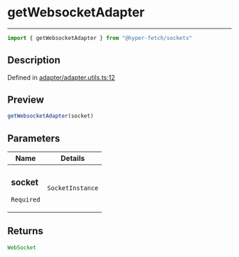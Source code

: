

# getWebsocketAdapter

<div class="api-docs__separator" data-reactroot="">

---

</div><div class="api-docs__import" data-reactroot="">

```ts
import { getWebsocketAdapter } from "@hyper-fetch/sockets"
```

</div><div class="api-docs__section">

## Description

</div><div class="api-docs__description"><span class="api-docs__do-not-parse">



</span></div><p class="api-docs__definition">

Defined in [adapter/adapter.utils.ts:12](https://github.com/BetterTyped/hyper-fetch/blob/cc329b91/packages/sockets/src/adapter/adapter.utils.ts#L12)

</p><div class="api-docs__section">

## Preview

</div><div class="api-docs__preview fn">

```ts
getWebsocketAdapter(socket)
```

</div><div class="api-docs__section">

## Parameters

</div><div class="api-docs__parameters"><table><thead><tr><th>Name</th><th>Details</th></tr></thead><tbody><tr param-data="socket"><td class="api-docs__param-name required">

### socket 

`Required`

</td><td class="api-docs__param-type">

`SocketInstance`

</td></tr></tbody></table></div><div class="api-docs__section">

## Returns

</div><div class="api-docs__returns">

```ts
WebSocket
```

</div>